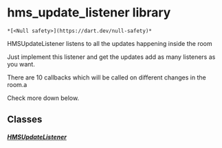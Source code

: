 # hms_update_listener library

    *[<Null safety>](https://dart.dev/null-safety)*

<p>HMSUpdateListener listens to all the updates happening inside the room</p>
<p>Just implement this listener and get the updates add as many listeners as you want.</p>
<p>There are 10 callbacks which will be called on different changes in the room.a</p>
<p>Check more down below.</p>

## Classes

##### [HMSUpdateListener](../model_hms_update_listener/HMSUpdateListener-class)

